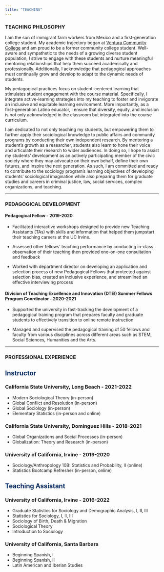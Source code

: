 ```yaml
---
title: "TEACHING"
---
```


<h3>**TEACHING PHILOSOPHY**</h3>
I am the son of immigrant farm workers from Mexico and a first-generation college student. My academic trajectory began at [Ventura Community College](https://www.venturacollege.edu/) and am proud to be a former community college student. Well-aware and sympathetic to the needs of a growing diverse student population, I strive to engage with these students and nurture meaningful mentoring relationships that help them succeed academically and professionally. Additionally, I acknowledge that pedagogical approaches must continually grow and develop to adapt to the dynamic needs of students. 

My pedagogical practices focus on student-centered learning that stimulates student engagement with the course material. Specifically, I integrate active-learning strategies into my teaching to foster and invigorate an inclusive and equitable learning environment. More importantly, as a first-generation Latino educator, I ensure that diversity, equity, and inclusion is not only acknowledged in the classroom but integrated into the course curriculum.

I am dedicated to not only teaching my students, but empowering them to further apply their sociological knowledge to public affairs and community programs by conducting their own independent research. By mentoring a student’s growth as a researcher, students also learn to hone their voice and articulate their research to wider audiences. In doing so, I hope to assist my students’ development as an actively participating member of the civic society where  they may advocate on their own behalf, define their own futures, and inspire the next generation. As such, I am committed and ready to contribute to the sociology program’s learning objectives of developing students’ sociological imagination while also preparing them for graduate studies and careers in criminal justice, law, social services, complex organizations, and teaching.

----

<h3>**PEDAGOGICAL DEVELOPMENT**</h3>

<h4>**Pedagogical Fellow - 2019-2020**</h4>

 * Facilitated interactive workshops designed to provide new Teaching Assistants (TAs) with skills and information that helped them jumpstart their teaching careers at the UC Irvine.

* Assessed other fellows’ teaching performance by conducting in-class observation of their teaching then provided one-on-one consultation and feedback

* Worked with department director on developing an application and selection process of new Pedagogical Fellows that protected against selection bias, created an inclusive experience, and streamlined an effective interviewing process 

<h4>**Division of Teaching Excellence and Innovation (DTEI) Summer Fellows Program Coordinator - 2020-2021**</h4>

* Supported the university in fast-tracking the development of a pedagogical training program that prepares faculty and graduate students to effectively transition to online remote instruction 

* Managed and supervised the pedagogical training of 50 fellows and faculty from various disciplines across different areas such as STEM, Social Sciences, Humanities and the Arts.

---

<h3>**PROFESSIONAL EXPERIENCE**</h3>

<h2><span style="color: #002A5E;">**Instructor**</span></h2>

### California State University, Long Beach - 2021-2022
  
  * Modern Sociological Theory (in-person)
  * Global Conflict and Resolution (in-person)
  * Global Sociology (in-person)
  * Elementary Statistics (in-person and online) 
  
### California State University, Dominguez Hills - 2018-2021

  * Global Organizations and Social Processes (in-person)
  * Globalization: Theory and Research (in-person)
  
### University of California, Irvine - 2019-2020

  * Sociology/Anthropology 10B: Statistics and Probability, II (online) 
  * Statistics Bootcamp Refresher (in-person, online) 

<h2><span style="color: #002A5E;">**Teaching Assistant**</span></h2>

### University of California, Irvine - 2016-2022

  * Graduate Statistics for Sociology and Demographic Analysis, I, II, III
  * Statistics for Sociology, I, II, III
  * Sociology of Birth, Death & Migration
  * Sociological Theory
  * Introduction to Sociology
  
### University of California, Santa Barbara

  * Beginning Spanish, I
  * Beginning Spanish, II
  * Latin American and Iberian Studies




